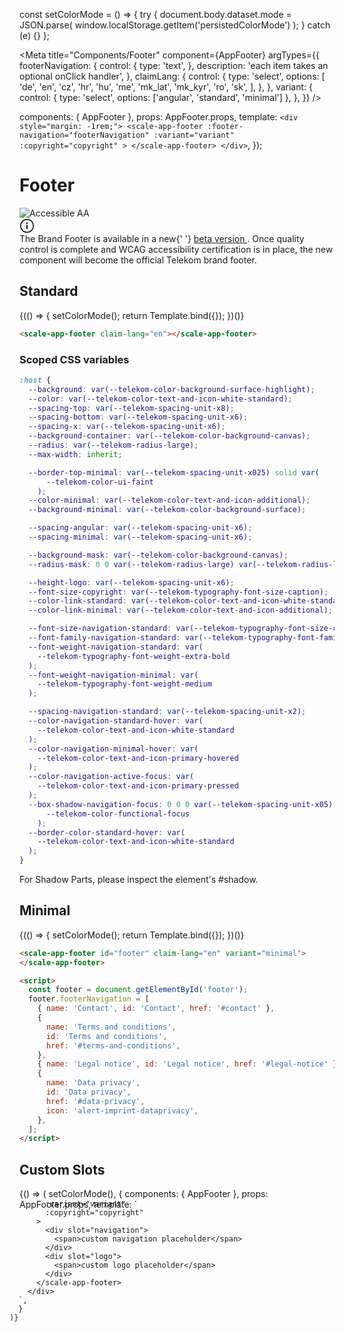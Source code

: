 const setColorMode = () => {
  try {
    document.body.dataset.mode = JSON.parse(
      window.localStorage.getItem('persistedColorMode')
    );
  } catch (e) {}
};

<Meta
  title="Components/Footer"
  component={AppFooter}
  argTypes={{
    footerNavigation: {
      control: {
        type: 'text',
      },
      description: 'each item takes an optional onClick handler',
    },
    claimLang: {
      control: {
        type: 'select',
        options: [
          'de',
          'en',
          'cz',
          'hr',
          'hu',
          'me',
          'mk_lat',
          'mk_kyr',
          'ro',
          'sk',
        ],
      },
    },
    variant: {
      control: { type: 'select', options: ['angular', 'standard', 'minimal'] },
    },
  }}
/>

  components: { AppFooter },
  props: AppFooter.props,
  template: `
    <div style="margin: -1rem;">
      <scale-app-footer
        :footer-navigation="footerNavigation"
        :variant="variant"
        :copyright="copyright"
      >
      </scale-app-footer>
    </div>
  `,
});

<div
  style={{
    display: 'inline-flex',
    alignItems: 'center',
    justifyContent: 'space-between',
    width: '100%',
  }}
>
  <h1>Footer</h1>
  <img src="assets/aa.png" alt="Accessible AA" />
</div>

<div
  style={{
    display: 'flex',
    width: '100%',
    backgroundColor: 'rgb(241,241,239)',
    padding: '16px 16px 14px 20px',
    margin: '16px 0 32px 0',
  }}
>
  <div style={{ paddingTop: '8px' }}>
    <svg xmlns="http://www.w3.org/2000/svg" width="40px" height="24px">
      <path
        fillRule="evenodd"
        d="M12 1c6.1 0 11 4.9 11 11s-4.9 11-11 11S1 18.1 1 12 5.9 1 12 1zm0 1.5c-5.25 0-9.5 4.25-9.5 9.5s4.25 9.5 9.5 9.5 9.5-4.25 9.5-9.5-4.25-9.5-9.5-9.5zm1 8V17h-2v-6.5h2zm-1-4A1.25 1.25 0 1112 9a1.25 1.25 0 010-2.5z"
      ></path>
    </svg>
  </div>
  <div style={{ marginTop: '8px' }}>
    The Brand Footer is available in a new{' '}
    <a href="?path=/docs/beta-components-telekom-footer--standard">
      beta version
    </a>
    . Once quality control is complete and WCAG accessibility certification is in
    place, the new component will become the official Telekom brand footer.
  </div>
</div>

## Standard

<Canvas withSource="none">
  <Story
    name="Standard"
    inline={false}
    height={500}
    args={{
      claimLang: 'en',
      footerNavigation: JSON.stringify(footerNavigation),
    }}
  >
    {(() => {
      setColorMode();
      return Template.bind({});
    })()}
  </Story>
</Canvas>

<ArgsTable story="Standard" />

```html
<scale-app-footer claim-lang="en"></scale-app-footer>
```

### Scoped CSS variables

```css
:host {
  --background: var(--telekom-color-background-surface-highlight);
  --color: var(--telekom-color-text-and-icon-white-standard);
  --spacing-top: var(--telekom-spacing-unit-x8);
  --spacing-bottom: var(--telekom-spacing-unit-x6);
  --spacing-x: var(--telekom-spacing-unit-x6);
  --background-container: var(--telekom-color-background-canvas);
  --radius: var(--telekom-radius-large);
  --max-width: inherit;

  --border-top-minimal: var(--telekom-spacing-unit-x025) solid var(
      --telekom-color-ui-faint
    );
  --color-minimal: var(--telekom-color-text-and-icon-additional);
  --background-minimal: var(--telekom-color-background-surface);

  --spacing-angular: var(--telekom-spacing-unit-x6);
  --spacing-minimal: var(--telekom-spacing-unit-x6);

  --background-mask: var(--telekom-color-background-canvas);
  --radius-mask: 0 0 var(--telekom-radius-large) var(--telekom-radius-large);

  --height-logo: var(--telekom-spacing-unit-x6);
  --font-size-copyright: var(--telekom-typography-font-size-caption);
  --color-link-standard: var(--telekom-color-text-and-icon-white-standard);
  --color-link-minimal: var(--telekom-color-text-and-icon-additional);

  --font-size-navigation-standard: var(--telekom-typography-font-size-caption);
  --font-family-navigation-standard: var(--telekom-typography-font-family-sans);
  --font-weight-navigation-standard: var(
    --telekom-typography-font-weight-extra-bold
  );
  --font-weight-navigation-minimal: var(
    --telekom-typography-font-weight-medium
  );

  --spacing-navigation-standard: var(--telekom-spacing-unit-x2);
  --color-navigation-standard-hover: var(
    --telekom-color-text-and-icon-white-standard
  );
  --color-navigation-minimal-hover: var(
    --telekom-color-text-and-icon-primary-hovered
  );
  --color-navigation-active-focus: var(
    --telekom-color-text-and-icon-primary-pressed
  );
  --box-shadow-navigation-focus: 0 0 0 var(--telekom-spacing-unit-x05) var(
      --telekom-color-functional-focus
    );
  --border-color-standard-hover: var(
    --telekom-color-text-and-icon-white-standard
  );
}
```

For Shadow Parts, please inspect the element's #shadow.

## Minimal

<Canvas withSource="none">
  <Story
    name="Minimal"
    inline={false}
    height={500}
    args={{
      claimLang: 'en',
      footerNavigation: JSON.stringify(footerNavigation),
      variant: 'minimal',
    }}
  >
    {(() => {
      setColorMode();
      return Template.bind({});
    })()}
  </Story>
</Canvas>

```html
<scale-app-footer id="footer" claim-lang="en" variant="minimal">
</scale-app-footer>

<script>
  const footer = document.getElementById('footer');
  footer.footerNavigation = [
    { name: 'Contact', id: 'Contact', href: '#contact' },
    {
      name: 'Terms and conditions',
      id: 'Terms and conditions',
      href: '#terms-and-conditions',
    },
    { name: 'Legal notice', id: 'Legal notice', href: '#legal-notice' },
    {
      name: 'Data privacy',
      id: 'Data privacy',
      href: '#data-privacy',
      icon: 'alert-imprint-dataprivacy',
    },
  ];
</script>
```

## Custom Slots

<Canvas withSource="none">
  <Story
    name="Custom Slots"
    inline={false}
    height={500}
    args={{
      claimLang: 'en',
    }}
  >
    {() => (
      setColorMode(),
      {
        components: { AppFooter },
        props: AppFooter.props,
        template: `
        <div style="margin: -1rem;">
          <scale-app-footer
            
            :variant="variant"
            :copyright="copyright"
          >
            <div slot="navigation">
              <span>custom navigation placeholder</span>
            </div>
            <div slot="logo">
              <span>custom logo placeholder</span>
            </div>
          </scale-app-footer>
        </div>
      `,
      }
    )}
  </Story>
</Canvas>

```html
<scale-app-footer :variant="variant" :copyright="copyright">
  <div slot="navigation">
    <span>custom navigation placeholder</span>
  </div>
  <div slot="logo">
    <span>custom logo placeholder</span>
  </div>
</scale-app-footer>
```
